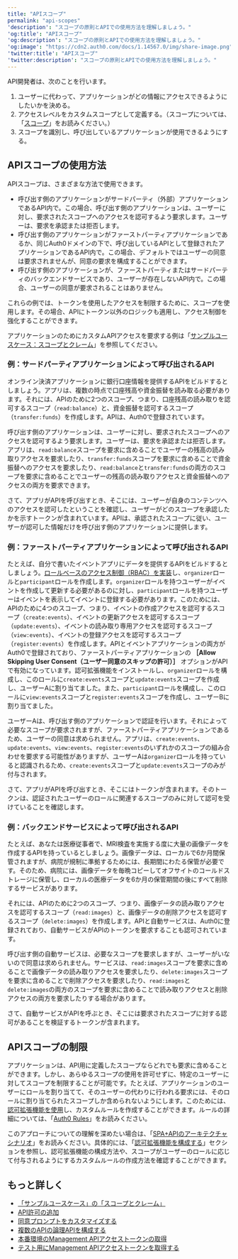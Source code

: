 ---
title: "APIスコープ"
permalink: "api-scopes"
'description': "スコープの原則とAPIでの使用方法を理解しましょう。"
'og:title': "APIスコープ"
'og:description': "スコープの原則とAPIでの使用方法を理解しましょう。"
'og:image': "https://cdn2.auth0.com/docs/1.14567.0/img/share-image.png"
'twitter:title': "APIスコープ"
'twitter:description': "スコープの原則とAPIでの使用方法を理解しましょう。"
---

API開発者は、次のことを行います。

1. ユーザーに代わって、アプリケーションがどの情報にアクセスできるようにしたいかを決める。
2. アクセスレベルをカスタムスコープとして定義する。（スコープについては、「[スコープ](/ja-jp/get-started/apis/scopes)」をお読みください。）
3. スコープを識別し、呼び出しているアプリケーションが使用できるようにする。

## APIスコープの使用方法

APIスコープは、さまざまな方法で使用できます。

* 呼び出す側のアプリケーションがサードパーティ（外部）アプリケーションであるAPI内で。この場合、呼び出す側のアプリケーションは、ユーザーに対し、要求されたスコープへのアクセスを認可するよう要求します。ユーザーは、要求を承認または拒否します。
* 呼び出す側のアプリケーションがファーストパーティアプリケーションであるか、同じAuth0ドメインの下で、呼び出しているAPIとして登録されたアプリケーションであるAPI内で。この場合、デフォルトではユーザーの同意は要求されませんが、同意の要求を構成することができます。
* 呼び出す側のアプリケーションが、ファーストパーティまたはサードパーティのバックエンドサービスであり、ユーザーが存在しないAPI内で。この場合、ユーザーの同意が要求されることはありません。

これらの例では、トークンを使用したアクセスを制限するために、スコープを使用します。その場合、APIにトークン以外のロジックも適用し、アクセス制御を強化することができます。

アプリケーションのためにカスタムAPIアクセスを要求する例は「[サンプルユースケース：スコープとクレーム](/ja-jp/get-started/apis/scopes/sample-use-cases-scopes-and-claims)」を参照してください。

### 例：サードパーティアプリケーションによって呼び出されるAPI

オンライン決済アプリケーションに銀行口座情報を提供するAPIをビルドするとしましょう。アプリは、複数の時点で口座残高や資金振替を読み取る必要があります。それには、APIのために2つのスコープ、つまり、口座残高の読み取りを認可するスコープ（`read:balance`）と、資金振替を認可するスコープ（`transfer:funds`）を作成します。APIは、Auth0で登録されています。

呼び出す側のアプリケーションは、ユーザーに対し、要求されたスコープへのアクセスを認可するよう要求します。ユーザーは、要求を承認または拒否します。アプリは、`read:balance`スコープを要求に含めることでユーザーの残高の読み取りアクセスを要求したり、`transfer:funds`スコープを要求に含めることで資金振替へのアクセスを要求したり、`read:balance`と`transfer:funds`の両方のスコープを要求に含めることでユーザーの残高の読み取りアクセスと資金振替へのアクセスの両方を要求できます。

さて、アプリがAPIを呼び出すとき、そこには、ユーザーが自身のコンテンツへのアクセスを認可したということを確認し、ユーザーがどのスコープを承認したかを示すトークンが含まれています。APIは、承認されたスコープに従い、ユーザーが認可した情報だけを呼び出す側のアプリケーションに提供します。

### 例：ファーストパーティアプリケーションによって呼び出されるAPI

たとえば、自分で書いたイベントアプリにデータを提供するAPIをビルドするとしましょう。[ロールベースのアクセス制御（RBAC）を実装](/ja-jp/manage-users/access-control/rbac)し、`organizer`ロールと`participant`ロールを作成します。`organizer`ロールを持つユーザーがイベントを作成して更新する必要があるのに対し、`participant`ロールを持つユーザーはイベントを表示してイベントに登録する必要があります。このためには、APIのために4つのスコープ、つまり、イベントの作成アクセスを認可するスコープ（`create:events`）、イベントの更新アクセスを認可するスコープ（`update:events`）、イベントの読み取り専用アクセスを認可するスコープ（`view:events`）、イベントの登録アクセスを認可するスコープ（`register:events`）を作成します。APIとイベントアプリケーションの両方がAuth0で登録されており、ファーストパーティアプリケーションの **［Allow Skipping User Consent（ユーザー同意のスキップの許可）］** オプションがAPIで有効になっています。認可拡張機能をインストールし、`organizer`ロールを構成し、このロールに`create:events`スコープと`update:events`スコープを作成し、ユーザーAに割り当てました。また、`participant`ロールを構成し、このロールに`view:events`スコープと`register:events`スコープを作成し、ユーザーBに割り当てました。

ユーザーAは、呼び出す側のアプリケーションで認証を行います。それによって必要なスコープが要求されますが、ファーストパーティアプリケーションであるため、ユーザーの同意は求められません。アプリは、`create:events`、`update:events`、`view:events`、`register:events`のいずれかのスコープの組み合わせを要求する可能性がありますが、ユーザーAは`organizer`ロールを持っていると認識されるため、`create:events`スコープと`update:events`スコープのみが付与されます。

さて、アプリがAPIを呼び出すとき、そこにはトークンが含まれます。そのトークンは、認証されたユーザーのロールに関連するスコープのみに対して認可を受けていることを確認します。

### 例：バックエンドサービスによって呼び出されるAPI

たとえば、あなたは医療従事者で、MRI検査を実施する度に大量の画像データを作成するAPIを持っているとしましょう。画像データは、ローカルで6か月間保管されますが、病院が規制に準拠するためには、長期間にわたる保管が必要です。そのため、病院には、画像データを毎晩コピーしてオフサイトのコールドストレージに保管し、ローカルの医療データを6か月の保管期間の後にすべて削除するサービスがあります。

それには、APIのために2つのスコープ、つまり、画像データの読み取りアクセスを認可するスコープ（`read:images`）と、画像データの削除アクセスを認可するスコープ（`delete:images`）を作成します。APIと自動サービスは、Auth0に登録されており、自動サービスがAPIのトークンを要求することも認可されています。

呼び出す側の自動サービスは、必要なスコープを要求しますが、ユーザーがいないので同意は求められません。サービスは、`read:images`スコープを要求に含めることで画像データの読み取りアクセスを要求したり、`delete:images`スコープを要求に含めることで削除アクセスを要求したり、`read:images`と`delete:images`の両方のスコープを要求に含めることで読み取りアクセスと削除アクセスの両方を要求したりする場合があります。

さて、自動サービスがAPIを呼ぶとき、そこには要求されたスコープに対する認可があることを検証するトークンが含まれます。

## APIスコープの制限

アプリケーションは、API用に定義したスコープならどれでも要求に含めることができます。しかし、あらゆるスコープの使用を許可せずに、特定のユーザーに対してスコープを制限することが可能です。たとえば、アプリケーションのユーザーにロールを割り当てて、そのユーザーの代わりに行われる要求には、そのロールに割り当てられたスコープしか含められないようにします。このためには、[認可拡張機能を使用](/ja-jp/customize/extensions/authorization-extension)し、カスタムルールを作成することができます。ルールの詳細については、「[Auth0 Rules](/ja-jp/customize/rules)」をお読みください。

このアプローチについての理解を深めたい場合は、「[SPA+APIのアーキテクチャシナリオ](/ja-jp/get-started/architecture-scenarios/spa-api/part-1)」をお読みください。具体的には、「[認可拡張機能を構成する](/ja-jp/get-started/architecture-scenarios/spa-api/part-2#configure-the-authorization-extension)」セクションを参照し、認可拡張機能の構成方法や、スコープがユーザーのロールに応じて付与されるようにするカスタムルールの作成方法を確認することができます。

## もっと詳しく

* [「サンプルユースケース」の「スコープとクレーム」](/ja-jp/get-started/apis/scopes/sample-use-cases-scopes-and-claims)
* [API許可の追加](/ja-jp/get-started/apis/add-api-permissions)
* [同意プロンプトをカスタマイズする](/ja-jp/customize/login-pages/customize-consent-prompts)
* [複数のAPIの論理APIを構成する](/ja-jp/get-started/apis/set-logical-api)
* [本番環境のManagement APIアクセストークンの取得](/ja-jp/secure/tokens/access-tokens/management-api-access-tokens/get-management-api-access-tokens-for-production)
* [テスト用にManagement APIアクセストークンを取得する](/ja-jp/secure/tokens/access-tokens/management-api-access-tokens/get-management-api-access-tokens-for-testing)